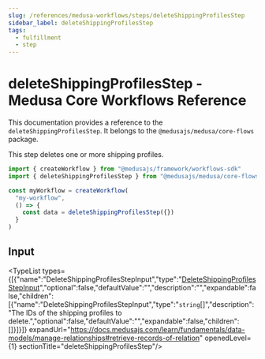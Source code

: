 ```yaml
---
slug: /references/medusa-workflows/steps/deleteShippingProfilesStep
sidebar_label: deleteShippingProfilesStep
tags:
  - fulfillment
  - step
---
```



# deleteShippingProfilesStep - Medusa Core Workflows Reference

This documentation provides a reference to the `deleteShippingProfilesStep`. It belongs to the `@medusajs/medusa/core-flows` package.

This step deletes one or more shipping profiles.

```ts title="src/workflows/my-workflow.ts"
import { createWorkflow } from "@medusajs/framework/workflows-sdk"
import { deleteShippingProfilesStep } from "@medusajs/medusa/core-flows"

const myWorkflow = createWorkflow(
  "my-workflow",
  () => {
    const data = deleteShippingProfilesStep({})
  }
)
```
  

## Input

<TypeList types={[{"name":"DeleteShippingProfilesStepInput","type":"[DeleteShippingProfilesStepInput](../../../../types/core_flows.DeleteShippingProfilesStepInput/page.mdx)","optional":false,"defaultValue":"","description":"","expandable":false,"children":[{"name":"DeleteShippingProfilesStepInput","type":"`string`[]","description":"The IDs of the shipping profiles to delete.","optional":false,"defaultValue":"","expandable":false,"children":[]}]}]} expandUrl="https://docs.medusajs.com/learn/fundamentals/data-models/manage-relationships#retrieve-records-of-relation" openedLevel={1} sectionTitle="deleteShippingProfilesStep"/>
